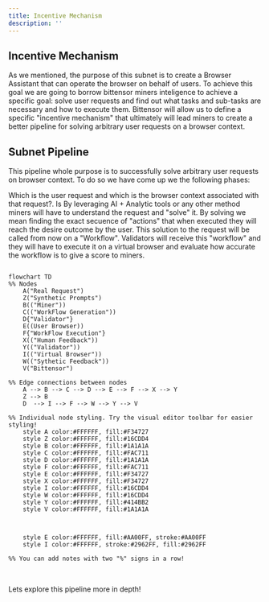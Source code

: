 ```yaml
---
title: Incentive Mechanism
description: ''
---
```


## Incentive Mechanism

As we mentioned, the purpose of this subnet is to create a Browser Assistant that can operate the browser on behalf of users. To achieve this goal we are going to borrow bittensor miners inteligence to achieve a specific goal: solve user requests and find out what tasks and sub-tasks are necessary and how to execute them. Bittensor will allow us to define a specific "incentive mechanism" that ultimately will lead miners to create a better pipeline for solving arbitrary user requests on a browser context. 

## Subnet Pipeline

This pipeline whole purpose is to successfully solve arbitrary user requests on browser context. To do so we have come up we the following phases:

<Steps>
  <Step title="User request definition">
    Which is the user request and which is the browser context associated with that request?. Is
  </Step>
  <Step title="Workflow Generation">
    By leveraging AI + Analytic tools or any other method miners will have to understand the request and "solve" it. By solving we mean finding the exact secuence of "actions" that when executed they will reach the desire outcome by the user. This solution to the request will be called from now on a "Workflow".
  </Step>
  <Step title="Workflow Validation">
    Validators will receive this "workflow" and they will have to execute it on a virtual browser and evaluate how accurate the workflow is to give a score to miners.
  </Step>
</Steps>


<br/>

```mermaid

flowchart TD
%% Nodes
    A("Real Request")
    Z("Synthetic Prompts")
    B(("Miner"))
    C(("WorkFlow Generation"))
    D{"Validator"}
    E((User Browser))
    F{"WorkFlow Execution"}
    X(("Human Feedback"))
    Y(("Validator"))
    I(("Virtual Browser"))
    W(("Sythetic Feedback"))
    V("Bittensor")

%% Edge connections between nodes
    A --> B --> C --> D --> E --> F --> X --> Y
    Z --> B
    D  --> I --> F --> W --> Y --> V

%% Individual node styling. Try the visual editor toolbar for easier styling!
    style A color:#FFFFFF, fill:#F34727
    style Z color:#FFFFFF, fill:#16CDD4
    style B color:#FFFFFF, fill:#1A1A1A
    style C color:#FFFFFF, fill:#FAC711
    style D color:#FFFFFF, fill:#1A1A1A
    style F color:#FFFFFF, fill:#FAC711
    style E color:#FFFFFF, fill:#F34727
    style X color:#FFFFFF, fill:#F34727
    style I color:#FFFFFF, fill:#16CDD4
    style W color:#FFFFFF, fill:#16CDD4
    style Y color:#FFFFFF, fill:#414BB2
    style V color:#FFFFFF, fill:#1A1A1A



    style E color:#FFFFFF, fill:#AA00FF, stroke:#AA00FF
    style I color:#FFFFFF, stroke:#2962FF, fill:#2962FF

%% You can add notes with two "%" signs in a row!


```

<br/>


<Card title="Request Generation"  href="/browser-assistance-subnet/request-generation">
  Lets explore this pipeline more in depth!
</Card>
